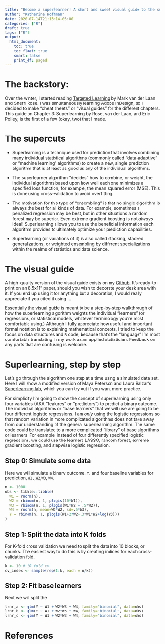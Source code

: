 ```yaml
---
title: "Become a superlearner! A short and sweet visual guide to the superlearner algorithm"
author: "Katherine Hoffman"
date: 2020-07-14T21:13:14-05:00
categories: ["R"]
draft: true
tags: ["R"]
output: 
  html_document:
    toc: true
    toc_float: true
    smart: false
    print_df: paged
---
```


# The backstory:

Over the winter, I started reading [Targeted Learning](https://www.springer.com/gp/book/9781441997814) by Mark van der Laan and Sherri Rose. I was simultaneously learning Adobe InDesign, so I decided to make "cheat sheets" or "visual guides" for the different chapters. This guide on Chapter 3: Superlearning by Rose, van der Laan, and Eric Polley, is the first of a few (okay, two) that I made. 

# The supercuts

  - Superlearning is a technique used for prediction that involves combining many individual statistical algorithms (commonly called "data-adaptive" or "machine learning" algorithms) to create a new, single prediction algorithm that is at least as good as any of the individual algorithms.
  
  - The superlearner algorithm "decides" how to combine, or weight, the individual algorithms based upon how well each one minimizes a specified loss function, for example, the mean squared error (MSE). This is done using cross-validation to avoid overfitting.
  
  - The motivation for this type of "ensembling" is that no single algorithm is always the best for all kinds of data. For example, sometimes a penalized regression may be best, but in other situations a random forest may be superior. Even extreme gradient boosting is not *always* ideal! Superlearning allows you to use the beneficial information each algorithm provides to ultimately optimize your prediction capabilities.
  
  - Superlearning (or variations of it) is also called stacking, stacked generalizations, or weighted ensembling by different specializations within the realms of statistics and data science.

# The visual guide

A high-quality version of the visual guide exists on my [Github](). It's ready-to-print on an 8.5x11" paper, should you wish to decorate your desk area with it. If you end up using it for anything but a decoration, I would really appreciate if you cited it using ...

Essentially the visual guide is meant to be a step-by-step walkthrough of how the superlearning algorithm weights the individual "learners" (or regressions, or statistical models, whatever terminology you're most comfortable using.) Although I fully appreciate how useful and important formal notation is to explaining mathematical concepts, I tried to keep the focus on data structures and `R` code, because that's the "language" I'm most comfortably translating in my work as an applied statistician. Feedback on any parts that are confusing is welcome.

# Superlearning, step by step

Let's go through the algorithm one step at a time using a simulated data set. Here I will show a modified version of Maya Peterson and Laura Balzar's [Superlearning lab](https://99816be4-a59d-4405-9b7d-342a3eb577a3.filesusr.com/ugd/4cecb1_e95abbcfca3b473a982ff059c696e879.pdf), which you can try out if you want more practice.

For simplicity I'm going to show the concept of superlearning using only four variables (AKA "features" or "predictors") to predict a binary outcome. The individual algorithms or "base learners" that we will use are going to be four different logistic regressions. I am *only* using the logistic regressions so that random variation in more complicated algorithms does not take away from our understanding of the general superlearning algorithm. The same code could be translated to a more complicated "library" of base algorithms or learners. For example, instead of four differently specified logistic regressions, we could use the learners LASSO, random forest, extreme gradient boosting, and stepwise logistic regression.

## Step 0: Simulate some data

Here we will simulate a binary outcome, `Y`, and four baseline variables for prediction, `W1,`,`W2`,`W3`, `W4`. 

```r
n <- 1000
obs <- tibble::tibble(
  W1 = rnorm(n),
  W2 = rbinom(n, 1, plogis(10*W1)),
  W3 = rbinom(n, 1, plogis(W1*W2 + .5*W2)),
  W4 = rnorm(n, mean=W1*W2, sd=.5*W3),
  Y = rbinom(n, 1, plogis(W1+2*W2+.3*W1*W2+log(W3)))
)
```

## Step 1: Split the data into K folds

For K-fold cross validation we need to split the data into 10 blocks, or chunks. The easiest way to do this is by creating indices for each cross-validation fold.

```r
k <- 10 # 10 fold cv
cv_index <- sample(rep(1:k, each = n/k)) 
```


## Step 2: Fit base learners

Next we will split the

```r
lrnr_a <- glm(Y ~ W1 + W2*W3 + W4, family="binomial", data=obs)
lrnr_b <- glm(Y ~ W1 + W2*W3 + W4, family="binomial", data=obs)
lrnr_c <- glm(Y ~ W1 + W2*W3 + W4, family="binomial", data=obs)
```


# References



